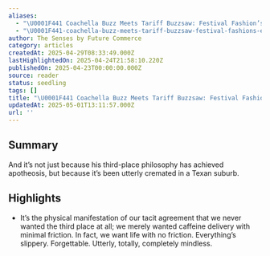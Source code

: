 ```yaml
---
aliases:
  - "\U0001F441️ Coachella Buzz Meets Tariff Buzzsaw: Festival Fashion’s Existential Crisis"
  - "\U0001F441️-coachella-buzz-meets-tariff-buzzsaw-festival-fashions-existential-crisis"
author: The Senses by Future Commerce
category: articles
createdAt: 2025-04-29T08:33:49.000Z
lastHighlightedOn: 2025-04-24T21:58:10.220Z
publishedOn: 2025-04-23T00:00:00.000Z
source: reader
status: seedling
tags: []
title: "\U0001F441️ Coachella Buzz Meets Tariff Buzzsaw: Festival Fashion’s Existential Crisis"
updatedAt: 2025-05-01T13:11:57.000Z
url: ''
---
```

## Summary

And it’s not just because his third-place philosophy has achieved apotheosis, but because it’s been utterly cremated in a Texan suburb.

## Highlights

- It’s the physical manifestation of our tacit agreement that we never wanted the third place at all; we merely wanted caffeine delivery with minimal friction. In fact, we want life with no friction. Everything’s slippery. Forgettable. Utterly, totally, completely mindless.
